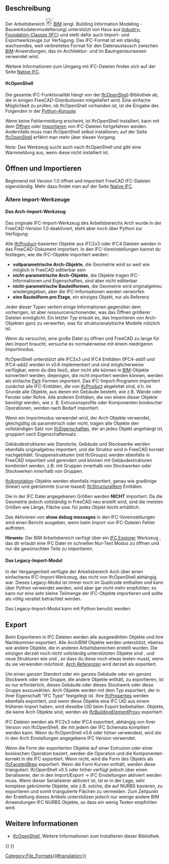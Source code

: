 <languages/>

{{Docnav/de
|[[Native_IFC/de|Native IFC]]
|[[Arch_DAE/de|DAE]]
|[[BIM_Workbench/de|BIM]]
|IconL=
|IconR=
|IconC=Workbench_BIM.svg
}}

{{TOCright}}

<span id="Description"></span>
==Beschreibung==

Der Arbeitsbereich [[File:Workbench_BIM.svg|24px]][[BIM_Workbench/de|BIM]] (engl. Building Information Modeling - Bauwerksdatenmodellierung) unterstützt von Haus aus [https://de.wikipedia.org/wiki/Industry_Foundation_Classes Industry-Foundation-Classes (IFC)] und stellt dafür auch Import- und Exportwerkzeuge zur Verfügung. Das IFC-Format ist ein ständig wachsendes, weit verbreitetes Format für den Datenaustausch zwischen [https://de.wikipedia.org/wiki/Building_Information_Modeling BIM]-Anwendungen, das im Architektur- und im Bauingenieurwesen verwendet wird.

Weitere Informationen zum Umgang mit IFC-Dateien finden sich auf der Seite [[Native_IFC|Native IFC]].

<span id="IfcOpenShell"></span>
====IfcOpenShell====

Die gesamte IFC-Funktionalität hängt von der [[IfcOpenShell/de|IfcOpenShell]]-Bibliothek ab, die in einigen FreeCAD-Distributionen mitgeliefert wird. Eine einfache Möglichkeit zu prüfen, ob IfcOpenShell vorhanden ist, ist die Eingabe des Folgenden in der [[Python_console/de|Python-Konsole]]:

{{Code|code=
import ifcopenshell
}}

Wenn keine Fehlermeldung erscheint, ist IfcOpenShell installiert, kann mit dem [[Std_Open/de|Öffnen]] oder  [[Std_Import/de|Importieren]] von IFC-Dateien fortgefahren werden. Andernfalls muss man IfcOpenShell selbst installieren; auf der Seite [[IfcOpenShell/de|IfcOpenShell]] erfährt man mehr über diesen Vorgang.

Note: Das Werkzeug {{Button|[[File:BIM_Setup.svg|16px]] [[BIM_Setup/de|BIM Einrichten]]}} sucht auch nach IfcOpenShell und gibt eine Warnmeldung aus, wenn diese nicht installiert ist.

<span id="Opening_and_Importing"></span>
==Öffnen und Importieren==

Beginnend mit Version 1.0 öffnet und importiert FreeCAD IFC-Dateien eigenständig. Mehr dazu findet man auf der Seite [[Native_IFC/de|Native IFC]].

<span id="Older_importers"></span>
===Ältere Import-Werkzeuge===

<span id="The_Arch_importer"></span>
====Das Arch-Import-Werkzeug====

Das originale IFC-Import-Werkzeug des Arbeitsbereichs Arch wurde in der FreeCAD-Version 1.0 deaktiviert, steht aber noch über Python zur Verfügung:

{{Code|code=
from importers import importIFC
importIFC.open("C:\\Path\\To\\My\\File.ifc")
}}

Alle [https://www.buildingsmart-tech.org/ifc/IFC4/Add1/html/schema/ifckernel/lexical/ifcproduct.htm IfcProduct]-basierten Objekte aus IFC2x3  oder IFC4 Dateien werden in das FreeCAD-Dokument importiert. In den IFC-Voreinstellungen kannst du festlegen, wie die IFC-Objekte importiert werden:
* '''vollparametrische Arch-Objekte''', die Geometrie wird so weit wie möglich in FreeCAD editierbar sein
* '''nicht-parametrische Arch-Objekte''', die Objekte tragen IFC-Informationen und Eigenschaften, sind aber nicht editierbar
* '''nicht-parametrische Bauteilformen''', die Geometrie wird originalgetreu wiedergegeben, aber die IFC-Informationen werden verworfen
* '''eine Bauteilform pro Etage''', ein einziges Objekt, nur als Referenz

Jeder dieser Typen verliert einige Informationen gegenüber dem vorherigen, ist aber ressourcenschonender, was das Öffnen größerer Dateien ermöglicht. Ein letzter Typ erlaubt es, das Importieren von Arch-Objekten ganz zu verwerfen, was für strukturanalytische Modelle nützlich ist. 

Wenn du versuchst, eine große Datei zu öffnen und FreeCAD zu lange für den Import braucht, versuche es normalerweise mit einem niedrigeren Importmodus.

IfcOpenShell unterstützt alle IFC2x3 und IFC4 Entitäten (IFC4-add1 und IFC4-add2 werden in v0.6 implementiert und sind möglicherweise verfügbar, wenn du dies liest), aber nicht alle können in [[BIM_Workbench/de|BIM]]-Objekte konvertiert werden, diejenigen, die nicht importiert werden können, werden als einfache [[Part_Workbench/de|Part]]-Formen importiert. Das IFC-Import-Programm importiert zunächst alle IFC-Entitäten, die von [https://standards.buildingsmart.org/IFC/RELEASE/IFC2x3/TC1/HTML/ifckernel/lexical/ifcproduct.htm IfcProduct] abgeleitet sind, d.h. im Grunde alle Objekte, aus denen ein Gebäude besteht, wie z.B. Wände oder Fenster oder Rohre. Alle anderen Entitäten, die von einem dieser Objekte benötigt werden, wie z. B. Extrusionsprofile oder Komponenten boolescher Operationen, werden nach Bedarf importiert.

Wenn ein Importmodus verwendet wird, der Arch Objekte verwendet, gleichgültig ob parametrisch oder nicht, tragen alle Objekte den vollständigen Satz von [https://www.buildingsmart-tech.org/ifc/IFC4/Add1/html/schema/ifcpropertyresource/lexical/ifcproperty.htm IfcEigenschaften], der an jedes Objekt angehängt ist, gruppiert nach Eigenschaftensatz.

Gebäudestrukturen wie Standorte, Gebäude und Stockwerke werden ebenfalls originalgetreu importiert, und die Struktur wird in FreeCAD korrekt nachgebildet. Gruppenstrukturen (mit IfcGroups) werden ebenfalls in FreeCAD importiert und gerendert und können mit Gebäudestrukturen kombiniert werden, z.B. mit Gruppen innerhalb von Stockwerken oder Stockwerken innerhalb von Gruppen.

[https://www.buildingsmart-tech.org/ifc/IFC4/Add1/html/schema/ifcproductextension/lexical/ifcannotation.htm IfcAnnotation]-Objekte werden ebenfalls importiert, genau wie gradlinige (linear) und gekrümmte (curve-based) [https://www.buildingsmart-tech.org/ifc/IFC4/Add1/html/schema/ifcstructuralanalysisdomain/lexical/ifcstructuralitem.htm IfcStructuralItem] Entitäten.

Die in der IFC Datei angegebenen Größen werden '''NICHT''' importiert. Da die Geometrie jedoch vollständig in FreeCAD neu erstellt wird, sind die meisten Größen wie Länge, Fläche usw. für jedes Objekt leicht erhältlich.

Das Aktivieren von '''show debug messages''' in den IFC-Voreinstellungen wird einen Bericht ausgeben, wenn beim Import von IFC-Dateien Fehler auftreten.

'''Hinweis''': Der BIM Arbeitsbereich verfügt über ein [[BIM_IfcExplorer/de|IFC Explorer]] Werkzeug , das dir erlaubt eine IFC Datei im schnellen Nur-Text Modus zu öffnen und nur die gewünschten Teile zu importieren.

<span id="The_legacy_importer"></span>
==== Das Legacy-Import-Modul ====

In der Vergangenheit verfügte der Arbeitsbereich Arch über einen einfacheres IFC-Import-Werkzeug, das nicht von IfcOpenShell abhängig war. Dieses Legacy-Modul ist immer noch im Quellcode enthalten und kann über Python verwendet werden, wird aber gar nicht mehr empfohlen; es kann nur eine sehr kleine Teilmenge der IFC-Objekte importieren und sollte als völlig veraltet betrachtet werden.

Das Legacy-Import-Modul kann mit Python benutzt werden:

{{Code|code=
from importers import importIFClegacy
importIFClegacy.open("C:\\Path\\To\\My\\File.ifc")
}}

<span id="Exporting"></span>
== Export ==

<div class="mw-translate-fuzzy">
Beim Exportieren in IFC Dateien werden alle ausgewählten Objekte und ihre Nachkommen exportiert. Alle Arch/BIM Objekte werden unterstützt, ebenso wie andere Objekte, die in anderen Arbeitsbereichen erstellt wurden. Die einzigen derzeit noch nicht vollständig unterstützten Objekte sind {{Button|[[File:PartDesign_Body.svg|16px]] [[PartDesign_Body/de|PartDesign Körper]]}}, {{Button|[[File:Std_Part.svg|16px]] [[Std_Part/de|Std Parts]]}} und neue Strukturen wie {{Button|[[File:Link.svg|16px]] [[Std_LinkMake/de|Anwendungsverweise]]}} und {{Button|[[File:LinkGroup.svg|16px]] VerweisGruppen}}, so dass du diese noch etwas testen musst, wenn du sie verwenden möchtest. [[Arch_Reference/de|Arch Referenzen]] wird derzeit als {{incode|IfcBuildingElementProxies}} exportiert.
</div>

Um einen ganzen Standort oder ein ganzes Gebäude oder ein ganzes Stockwerk oder eine Gruppe, die andere Objekte enthält, zu exportieren, ist es nur erforderlich, dieses Gebäude oder dieses Stockwerk oder diese Gruppe auszuwählen. Arch Objekte werden mit dem Typ exportiert, der in ihrer Eigenschaft "IFC Type" festgelegt ist. Ihre [https://www.buildingsmart-tech.org/ifc/IFC4/Add1/html/schema/ifcpropertyresource/lexical/ifcproperty.htm IfcProperties] werden ebenfalls exportiert, und wenn diese Objekte eine IFC UID aus einem früheren Import haben, wird dieselbe UID beim Export beibehalten. Objekte, die keine Arch Objekte sind, werden als [https://www.buildingsmart-tech.org/ifc/IFC4/Add1/html/schema/ifcsharedbldgelements/lexical/ifcbuildingelementproxy.htm IfcBuildingElementProxy] exportiert.

IFC Dateien werden als IFC2x3 oder IFC4 exportiert, abhängig von Ihrer Version von IfcOpenShell, die mit jedem der IFC Schemata kompiliert werden kann. Wenn du IfcOpenShell v0.6 oder höher verwendest, wird die in den Arch Einstellungen angegebene IFC Version verwendet.

Wenn die Form der exportierten Objekte auf einer Extrusion oder einer booleschen Operation basiert, werden die Operation und die Komponenten korrekt in die IFC exportiert. Wenn nicht, wird die Form des Objekts als [https://www.buildingsmart-tech.org/ifc/IFC4x1/html/schema/ifcgeometricmodelresource/lexical/ifcfacetedbrep.htm IfcFacetedBrep] exportiert. Wenn die Form Kurven enthält, werden diese trianguliert. IfcOpenShell v0.5 oder höher verfügt jedoch über einen Serialisierer, der in den Import/Export → IFC Einstellungen aktiviert werden muss. Wenn dieser Serialisierer aktiviert ist, ist er in der Lage, sehr komplexe gekrümmte Objekte, wie z.B. solche, die auf NURBS basieren, zu exportieren und somit triangulierte Flächen zu vermeiden. Zum Zeitpunkt der Erstellung dieses Artikels unterstützen jedoch nur wenige andere BIM Anwendungen IFC NURBS Objekte, so dass ein wenig Testen empfohlen wird.

<span id="Further_information"></span>
== Weitere Informationen ==

* [[IfcOpenShell/de|IfcOpenShell]], Weitere Informationen zum Installieren dieser Bibliothek.


{{Docnav/de
|[[Native_IFC/de|Native IFC]]
|[[Arch_DAE/de|DAE]]
|[[BIM_Workbench/de|BIM]]
|IconL=
|IconR=
|IconC=Workbench_BIM.svg
}}

{{BIM_Tools_navi{{#translation:}}}}
{{Userdocnavi{{#translation:}}}}
[[Category:File_Formats{{#translation:}}]]